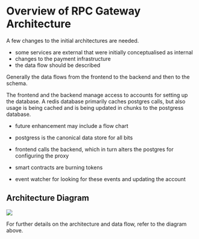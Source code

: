 # Overview of RPC Gateway Architecture

A few changes to the initial architectures are needed.

- some services are external that were initially conceptualised as internal
- changes to the payment infrastructure
- the data flow should be described

Generally the data flows from the frontend to the backend and then to the schema.

The frontend and the backend manage access to accounts for setting up the database. A redis database primarily caches postgres calls, but also usage is being cached and is being updated in chunks to the postgress database.

- future enhancement may include a flow chart
- postgress is the canonical data store for all bits
- frontend calls the backend, which in turn alters the postgres for configuring the proxy

- smart contracts are burning tokens
- event watcher for looking for these events and updating the account

## Architecture Diagram

![](/FINAL_PORTERS_Architecture.png)

For further details on the architecture and data flow, refer to the diagram above.
